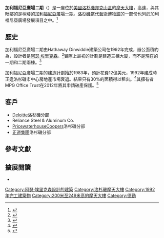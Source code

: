 {{Infobox building
| name               = Two California Plaza
| image              = Downtown Los Angeles Skyscrapers-edit1 (cropped).jpg
| image_size         = 250px
| caption            = 加利福尼亞廣場一期和二期
| alternate_names    = Deloitte & Touche Building
| location           = {{USA}}[[加利福尼亞州|加利福尼亞州]][[洛杉磯|洛杉磯]]，350 South Grand Avenue
| latd               = 34.051389
| longd              = -118.251389
| iso_region         = US-CA
| coordinates_display= title
| start_date         = 1990年
| completion_date    = 1992年
| building_type      = 商業辦公樓
| roof               = {{convert|228.60|m|abbr=}}
| floor_count        = 54
| elevator_count     = 26
| floor_area         = {{convert|123542|m2|abbr=}}
| architect          = [[阿瑟·埃里克森|Arthur Erickson Architects]]<br>AC Martin Partners
| structural_engineer= Martin & Huang International
| main_contractor    = [[Hathaway_Dinwiddie|Hathaway Dinwiddie]]
| developer          = Metropolitan Structures West
| owner              =
| management         = MPG Office Trust
| references         = <ref>{{ctbuh|1128}}</ref><ref>{{emporis|116595}}</ref><ref>{{skyscraperpage|6415}}</ref><ref>{{structurae|s0002171}}</ref>
}}

'''加利福尼亞廣場二期'''（{{Lang-en|'''Two California Plaza'''}}）是一座位於[[美國|美國]][[洛杉磯|洛杉磯]][[邦克山_(洛杉磯)|邦克山區]]的[[摩天大樓|摩天大樓]]，高達{{convert|751|ft}}，與其毗鄰的是稍矮的[[加利福尼亞廣場一期|加利福尼亞廣場一期]]。[[洛杉磯當代藝術博物館|洛杉磯當代藝術博物館]]的一部份也列於加利福尼亞廣場發展項目之中。<ref name="maguire">{{cite web|title=One California Plaza|publisher=Maquire Properties|url=http://www.maguireproperties.com/OneCaliforniaPlaza/index.php|accessdate=1 September 2010|archive-url=https://web.archive.org/web/20080704103458/http://www.maguireproperties.com/OneCaliforniaPlaza/index.php|archive-date=2008-07-04|dead-url=yes}}</ref>

==歷史==

加利福尼亞廣場二期由Hathaway Dinwiddie建築公司在1992年完成，辦公面積約為{{convert|1329000|ft2}}，設計者是[[阿瑟·埃里克森|阿瑟·埃里克森]]。<ref name="maguire2">{{cite web|title=Two California Plaza|publisher=Maquire Properties|url=http://www.maguireproperties.com/TwoCaliforniaPlaza/index.php|accessdate=1 September 2010|archive-url=https://web.archive.org/web/20080704103210/http://www.maguireproperties.com/TwoCaliforniaPlaza/index.php|archive-date=2008-07-04|dead-url=yes}}</ref>實際上最初的計劃是建造三棟大廈，而不是現在的一期和二期兩棟。<ref name="LAbusJrnl1993">{{cite news|last=Berton|first=Brad|title=Los Angeles Community Redevelopment Agency's notice of default suit against Bunker Hill Associates|work=The Los Angeles Business Journal|date=April 26, 1993|url=http://www.thefreelibrary.com/Confusion+greets+Three+Cal+Plaza+default+notice,+some+see+union+tie-a013927656|accessdate=1 September 2010}}</ref>

加利福尼亞廣場二期的建造計劃始於1983年，預計花費12億美元，1992年建成時正逢洛杉磯市中心房地產市場衰退。結果只有30%的面積得以租出。<ref name="nytimesNov1991">{{cite news|last=Stevenson|first=Richard W.|title=Office Glut Spreads in California|work=The New York Times|date=November 11, 1991|url=http://query.nytimes.com/gst/fullpage.html?res=9D0CE7DD1731F932A25752C1A967958260|accessdate=1 September 2010}}</ref>其擁有者MPG Office Trust在2012年將其申請破產保護。<ref>{{Cite web |url=http://www.globest.com/news/12_316/losangeles/office/Two-California-Plaza-Goes-into-Receivership-320021.html |title=Two California Plaza Goes into Receivership |accessdate=2014-02-02 |archive-date=2012-06-26 |archive-url=https://web.archive.org/web/20120626053358/http://www.globest.com/news/12_316/losangeles/office/Two-California-Plaza-Goes-into-Receivership-320021.html |dead-url=no }}</ref>

==客戶==
*[[Deloitte|Deloitte]]洛杉磯分部
*Reliance Steel & Aluminum Co.
*[[PricewaterhouseCoopers|PricewaterhouseCoopers]]洛杉磯分部
*[[正道集團|正道集團]]洛杉磯分部

==參考文獻==
{{Reflist}}

==擴展閱讀==
{{commons category|Two California Plaza}}
*{{cite book|last=Cameron|first=Robert|title=Above Los Angeles|location=San Francisco|publisher=Cameron & Company|year=1990|isbn=978-0-918684-48-6}}

[[Category:阿瑟·埃里克森設計的建築|Category:阿瑟·埃里克森設計的建築]]
[[Category:洛杉磯摩天大樓|Category:洛杉磯摩天大樓]]
[[Category:1992年完工建築物|Category:1992年完工建築物]]
[[Category:200米至249米高的摩天大樓|Category:200米至249米高的摩天大樓]]
[[Category:德勤|Category:德勤]]